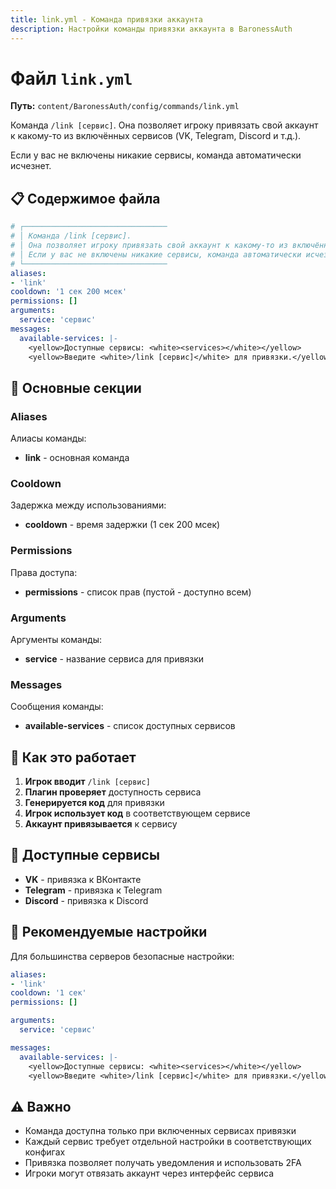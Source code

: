 ```yaml
---
title: link.yml - Команда привязки аккаунта
description: Настройки команды привязки аккаунта в BaronessAuth
---
```


# Файл `link.yml`

**Путь:** `content/BaronessAuth/config/commands/link.yml`

Команда `/link [сервис]`. Она позволяет игроку привязать свой аккаунт к какому-то из включённых сервисов (VK, Telegram, Discord и т.д.).

Если у вас не включены никакие сервисы, команда автоматически исчезнет.

## 📋 Содержимое файла

```yml
# ┌────────────────────────────────
# │ Команда /link [сервис].
# │ Она позволяет игроку привязать свой аккаунт к какому-то из включённых сервисов (VK, Telegram, Discord и т.д.).
# │ Если у вас не включены никакие сервисы, команда автоматически исчезнет.
# └────────────────────────────────
aliases:
- 'link'
cooldown: '1 сек 200 мсек'
permissions: []
arguments:
  service: 'сервис'
messages:
  available-services: |-
    <yellow>Доступные сервисы: <white><services></white></yellow>
    <yellow>Введите <white>/link [сервис]</white> для привязки.</yellow>
```

## 🔧 Основные секции

### Aliases
Алиасы команды:
- **link** - основная команда

### Cooldown
Задержка между использованиями:
- **cooldown** - время задержки (1 сек 200 мсек)

### Permissions
Права доступа:
- **permissions** - список прав (пустой - доступно всем)

### Arguments
Аргументы команды:
- **service** - название сервиса для привязки

### Messages
Сообщения команды:
- **available-services** - список доступных сервисов

## 🔐 Как это работает

1. **Игрок вводит** `/link [сервис]`
2. **Плагин проверяет** доступность сервиса
3. **Генерируется код** для привязки
4. **Игрок использует код** в соответствующем сервисе
5. **Аккаунт привязывается** к сервису

## 🔐 Доступные сервисы

- **VK** - привязка к ВКонтакте
- **Telegram** - привязка к Telegram
- **Discord** - привязка к Discord

## 🔐 Рекомендуемые настройки

Для большинства серверов безопасные настройки:

```yml
aliases:
- 'link'
cooldown: '1 сек'
permissions: []

arguments:
  service: 'сервис'

messages:
  available-services: |-
    <yellow>Доступные сервисы: <white><services></white></yellow>
    <yellow>Введите <white>/link [сервис]</white> для привязки.</yellow>
```

## ⚠️ Важно

- Команда доступна только при включенных сервисах привязки
- Каждый сервис требует отдельной настройки в соответствующих конфигах
- Привязка позволяет получать уведомления и использовать 2FA
- Игроки могут отвязать аккаунт через интерфейс сервиса 